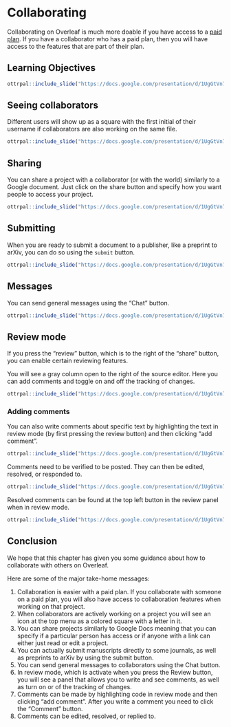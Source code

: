# Collaborating

Collaborating on Overleaf is much more doable if you have access to a [paid plan](https://www.overleaf.com/user/subscription/plans). If you have a collaborator who has a paid plan, then you will have access to the features that are part of their plan. 


## Learning Objectives

```r
ottrpal::include_slide("https://docs.google.com/presentation/d/1UgGtVn7RsqdQ4pJxDk_dueSyREHcH-uWTNAT27E2mG8/edit#slide=id.g1d07d88c199_0_136")
```

## Seeing collaborators

Different users will show up as a square with the first initial of their username if collaborators are also working on the same file. 



```r
ottrpal::include_slide("https://docs.google.com/presentation/d/1UgGtVn7RsqdQ4pJxDk_dueSyREHcH-uWTNAT27E2mG8/edit#slide=id.g1c917691280_100_19")
```

## Sharing

You can share a project with a collaborator (or with the world) similarly to a Google document. Just click on the share button and specify how you want people to access your project.

```r
ottrpal::include_slide("https://docs.google.com/presentation/d/1UgGtVn7RsqdQ4pJxDk_dueSyREHcH-uWTNAT27E2mG8/edit#slide=id.g1c917691280_100_28")
```


## Submitting

When you are ready to submit a document to a publisher, like a preprint to arXiv, you can do so using the `submit` button.

```r
ottrpal::include_slide("https://docs.google.com/presentation/d/1UgGtVn7RsqdQ4pJxDk_dueSyREHcH-uWTNAT27E2mG8/edit#slide=id.g1c917691280_100_47")
```

## Messages

You can send general messages using the "Chat" button.

```r
ottrpal::include_slide("https://docs.google.com/presentation/d/1UgGtVn7RsqdQ4pJxDk_dueSyREHcH-uWTNAT27E2mG8/edit#slide=id.g1c917691280_100_47")
```


## Review mode

If you press the "review" button, which is to the right of the "share" button, you can enable certain reviewing features.

You will see a gray column open to the right of the source editor. Here you can add comments and toggle on and off the tracking of changes.

```r
ottrpal::include_slide("https://docs.google.com/presentation/d/1UgGtVn7RsqdQ4pJxDk_dueSyREHcH-uWTNAT27E2mG8/edit#slide=id.g1c917691280_100_58")
```

### Adding comments

You can also write comments about specific text by highlighting the text in review mode (by first pressing the review button) and then clicking "add comment".

```r
ottrpal::include_slide("https://docs.google.com/presentation/d/1UgGtVn7RsqdQ4pJxDk_dueSyREHcH-uWTNAT27E2mG8/edit#slide=id.g1c917691280_100_63")
```

Comments need to be verified to be posted. They can then be edited, resolved, or responded to.

```r
ottrpal::include_slide("https://docs.google.com/presentation/d/1UgGtVn7RsqdQ4pJxDk_dueSyREHcH-uWTNAT27E2mG8/edit#slide=id.g1c917691280_100_69")
```


Resolved comments can be found at the top left button in the review panel when in review mode.

```r
ottrpal::include_slide("https://docs.google.com/presentation/d/1UgGtVn7RsqdQ4pJxDk_dueSyREHcH-uWTNAT27E2mG8/edit#slide=id.g1c917691280_100_53")
```

## Conclusion

We hope that this chapter has given you some guidance about how to collaborate with others on Overleaf.

Here are some of the major take-home messages:

1. Collaboration is easier with a paid plan. If you collaborate with someone on a paid plan, you will also have access to collaboration features when working on that project.
1. When collaborators are actively working on a project you will see an icon at the top menu as a colored square with a letter in it.
1. You can share projects similarly to Google Docs meaning that you can specify if a particular person has access or if anyone with a link can either just read or edit a project.
1. You can actually submit manuscripts directly to some journals, as well as preprints to arXiv by using the submit button. 
1. You can send general messages to collaborators using the Chat button.
1. In review mode, which is activate when you press the Review button, you will see a panel that allows you to write and see comments, as well as turn on or of the tracking of changes.
1. Comments can be made by highlighting code in review mode and then clicking "add comment". After you write a comment you need to click the "Comment" button.
1. Comments can be edited, resolved, or replied to.


